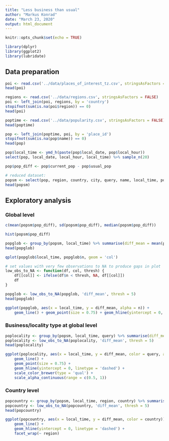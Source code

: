 ```yaml
---
title: "Less business than usual"
author: "Markus Konrad"
date: "March 23, 2020"
output: html_document
---
```


```r
knitr::opts_chunk$set(echo = TRUE)
```


```r
library(dplyr)
library(ggplot2)
library(lubridate)
```

## Data preparation

```r
poi <- read.csv('../data/places_of_interest_tz.csv', stringsAsFactors = FALSE)
head(poi)
```

```r
regions <- read.csv('../data/regions.csv', stringsAsFactors = FALSE)
poi <- left_join(poi, regions, by = 'country')
stopifnot(sum(is.na(poi$region)) == 0)
head(poi)
```


```r
poptime <- read.csv('../data/popularity.csv', stringsAsFactors = FALSE)
head(poptime)
```

```r
pop <- left_join(poptime, poi, by = 'place_id')
stopifnot(sum(is.na(pop$name)) == 0)
head(pop)
```


```r
pop$local_time <- ymd_h(paste(pop$local_date, pop$local_hour))
select(pop, local_date, local_hour, local_time) %>% sample_n(20)
```

```r
pop$pop_diff <- pop$current_pop - pop$usual_pop

# reduced dataset:
popsm <- select(pop, region, country, city, query, name, local_time, pop_diff)
head(popsm)
```

## Exploratory analysis

### Global level

```r
c(mean(popsm$pop_diff), sd(popsm$pop_diff), median(popsm$pop_diff))
```

```r
hist(popsm$pop_diff)
```

```r
popglob <- group_by(popsm, local_time) %>% summarise(diff_mean = mean(pop_diff), diff_sd = sd(pop_diff), n = n())
head(popglob)
```

```r
qplot(popglob$local_time, popglob$n, geom = 'col')
```


```r
# set values with very few observations to NA to produce gaps in plot
low_obs_to_NA <- function(df, col, thresh) {
    df[[col]] <- ifelse(df$n < thresh, NA, df[[col]])
    df
}

popglob <- low_obs_to_NA(popglob, 'diff_mean', thresh = 5)
head(popglob)
```


```r
ggplot(popglob, aes(x = local_time, y = diff_mean, alpha = n)) +
    geom_line() + geom_point(size = 0.75) + geom_hline(yintercept = 0, linetype = 'dashed')
```


### Business/locality type at global level

```r
poplocality <- group_by(popsm, local_time, query) %>% summarise(diff_mean = mean(pop_diff), diff_sd = sd(pop_diff), n = n())
poplocality <- low_obs_to_NA(poplocality, 'diff_mean', thresh = 5)
head(poplocality)
```


```r
ggplot(poplocality, aes(x = local_time, y = diff_mean, color = query, alpha = n)) +
    geom_line() +
    geom_point(size = 0.75) +
    geom_hline(yintercept = 0, linetype = 'dashed') +
    scale_color_brewer(type = 'qual') +
    scale_alpha_continuous(range = c(0.5, 1))
```


### Country level

```r
popcountry <- group_by(popsm, local_time, region, country) %>% summarise(diff_mean = mean(pop_diff), diff_sd = sd(pop_diff), n = n())
popcountry <- low_obs_to_NA(popcountry, 'diff_mean', thresh = 5)
head(popcountry)
```


```r
ggplot(popcountry, aes(x = local_time, y = diff_mean, color = country)) +
    geom_line() +
    geom_hline(yintercept = 0, linetype = 'dashed') +
    facet_wrap(~ region)
```

